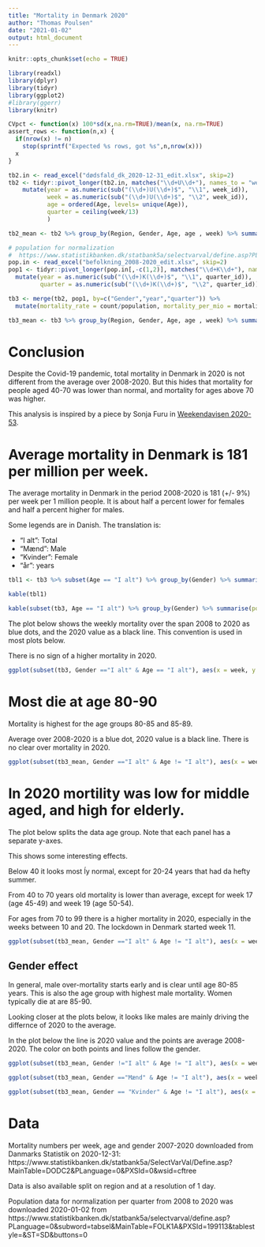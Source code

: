 ```yaml
---
title: "Mortality in Denmark 2020"
author: "Thomas Poulsen"
date: "2021-01-02"
output: html_document
---
```


```r
knitr::opts_chunk$set(echo = TRUE)

library(readxl)
library(dplyr)
library(tidyr)
library(ggplot2)
#library(ggerr)
library(knitr)

CVpct <- function(x) 100*sd(x,na.rm=TRUE)/mean(x, na.rm=TRUE)
assert_rows <- function(n,x) {
  if(nrow(x) != n)
    stop(sprintf("Expected %s rows, got %s",n,nrow(x)))
  x
}

tb2.in <- read_excel("dødsfald_dk_2020-12-31_edit.xlsx", skip=2)
tb2 <- tidyr::pivot_longer(tb2.in, matches("\\d+U\\d+"), names_to = "week_id", values_to = "count") %>%
    mutate(year = as.numeric(sub("(\\d+)U(\\d+)$", "\\1", week_id)),
           week = as.numeric(sub("(\\d+)U(\\d+)$", "\\2", week_id)),
           age = ordered(Age, levels= unique(Age)),
           quarter = ceiling(week/13)
           )

tb2_mean <- tb2 %>% group_by(Region, Gender, Age, age , week) %>% summarise(week_mean = mean(count))

# population for normalization
#  https://www.statistikbanken.dk/statbank5a/selectvarval/define.asp?PLanguage=0&subword=tabsel&MainTable=FOLK1A&PXSId=199113&tablestyle=&ST=SD&buttons=0
pop.in <- read_excel("befolkning_2008-2020_edit.xlsx", skip=2)
pop1 <- tidyr::pivot_longer(pop.in[,-c(1,2)], matches("\\d+K\\d+"), names_to = "quarter_id", values_to="population") %>%
  mutate(year = as.numeric(sub("(\\d+)K(\\d+)$", "\\1", quarter_id)),
         quarter = as.numeric(sub("(\\d+)K(\\d+)$", "\\2", quarter_id))) 

tb3 <- merge(tb2, pop1, by=c("Gender","year","quarter")) %>%
  mutate(mortality_rate = count/population, mortality_per_mio = mortality_rate * 1E6)

tb3_mean <- tb3 %>% group_by(Region, Gender, Age, age , week) %>% summarise(week_mean = mean(mortality_per_mio))

```

# Conclusion

Despite the Covid-19 pandemic, total mortality in Denmark in 2020 is not different from the average over 2008-2020.
But this hides that mortality for people aged 40-70 was lower than normal, and mortality for ages above 70 was higher.

This analysis is inspired by a piece by Sonja Furu in [Weekendavisen 2020-53](https://www.weekendavisen.dk/2020-53/samfund/lys-i-moerket).

# Average mortality in Denmark is 181 per million per week.

The average mortality in Denmark in the period 2008-2020 is 181 (+/- 9%) per week per 1 million people.
It is about half a percent lower for females and half a percent higher for males.

Some legends are in Danish. The translation is:

* "I alt": Total
* "Mænd": Male
* "Kvinder": Female
* "år": years

```r
tbl1 <- tb3 %>% subset(Age == "I alt") %>% group_by(Gender) %>% summarise(mortality_per_mio = mean(mortality_rate*1E6), CVpct = CVpct(mortality_rate), .groups="drop") %>% ungroup()

kable(tbl1)

kable(subset(tb3, Age == "I alt") %>% group_by(Gender) %>% summarise(population = mean(population), .groups="drop") %>% ungroup())

```


The plot below shows the weekly mortality over the span 2008 to 2020 as blue dots, and the 2020 value as a black line. 
This convention is used in most plots below.

There is no sign of a higher mortality in 2020.

```r
ggplot(subset(tb3, Gender =="I alt" & Age == "I alt"), aes(x = week, y = mortality_per_mio)) + geom_point(color = "blue", alpha =.5) + geom_line(data = subset(tb3, year == 2020 & Gender =="I alt" & Age == "I alt"), aes(x = week, y = mortality_per_mio), color = "black") +  ggtitle("Mortality in Denmark per week 2008-2020")

```

# Most die at age 80-90

Mortality is highest for the age groups 80-85 and 85-89.

Average over 2008-2020 is a blue dot, 2020 value is a black line. 
There is no clear over mortality in 2020.


```r
ggplot(subset(tb3_mean, Gender =="I alt" & Age != "I alt"), aes(x = week, y = week_mean)) + geom_point(color = "blue") + geom_line(data = subset(tb3, year == 2020 & Gender =="I alt" & Age != "I alt"), aes(x = week, y = mortality_per_mio), color = "black") + facet_wrap(~age)+ ggtitle("Mortality per mio in DK per week")

```

# In 2020 mortility was low for middle aged, and high for elderly.

The plot below splits the data age group. Note that each panel has a separate y-axes.

This shows some interesting effects.

Below 40 it looks most ĺy normal, except for 20-24 years that had da hefty summer.

From 40 to 70 years old mortality is lower than average, except for week 17 (age 45-49) and week 19 (age 50-54).

For ages from 70 to 99 there is a higher mortality in 2020, especially in the weeks between 10 and 20.
The lockdown in Denmark started week 11.


```r
ggplot(subset(tb3_mean, Gender =="I alt" & Age != "I alt"), aes(x = week, y = week_mean)) + geom_point(color = "blue") + geom_line(data = subset(tb3, year == 2020 & Gender =="I alt" & Age != "I alt"), aes(x = week, y = mortality_per_mio), color = "black") + facet_wrap(~age, scale="free")+ ggtitle("Mortality per mio per week in DK")

```

## Gender effect

In general, male over-mortality starts early and is clear until age 80-85 years.
This is also the age group with highest male mortality. 
Women typically die at are 85-90.

Looking closer at the plots below, it looks like males are mainly driving the differnce of 2020 to the average.

In the plot below the line is 2020 value and the points are average 2008-2020. The color on both points and lines follow the gender.

```r

ggplot(subset(tb3_mean, Gender !="I alt" & Age != "I alt"), aes(x = week, y = week_mean, color = Gender)) + geom_point() + geom_line(data = subset(tb3, year == 2020 & Gender !="I alt" & Age != "I alt"), aes(x = week, y = mortality_per_mio, color = Gender)) + facet_wrap(~age, scales = "free")+ ggtitle("Mortality per mio per week in DK")

ggplot(subset(tb3_mean, Gender =="Mænd" & Age != "I alt"), aes(x = week, y = week_mean)) + geom_point() + geom_line(data = subset(tb3, year == 2020 & Gender =="Mænd" & Age != "I alt"), aes(x = week, y = mortality_per_mio)) + facet_wrap(~age, scales = "free")+ ggtitle("Male Mortality per mio per week in DK")

ggplot(subset(tb3_mean, Gender == "Kvinder" & Age != "I alt"), aes(x = week, y = week_mean)) + geom_point() + geom_line(data = subset(tb3, year == 2020 & Gender =="Kvinder" & Age != "I alt"), aes(x = week, y = mortality_per_mio)) + facet_wrap(~age, scales = "free")+ ggtitle("Female Mortality per mio per week in DK")


```

# Data

Mortality numbers per week, age and gender 2007-2020 downloaded from 
Danmarks Statistik on 2020-12-31:  https://www.statistikbanken.dk/statbank5a/SelectVarVal/Define.asp?MainTable=DODC2&PLanguage=0&PXSId=0&wsid=cftree

Data is also available split on region and at a resolution of 1 day.

Population data for normalization per quarter from 2008 to 2020 was downloaded 2020-01-02 from  https://www.statistikbanken.dk/statbank5a/selectvarval/define.asp?PLanguage=0&subword=tabsel&MainTable=FOLK1A&PXSId=199113&tablestyle=&ST=SD&buttons=0

